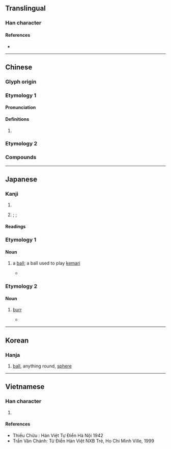{{also|球}}
{{character info}}
==Translingual==

===Han character===
{{Han char|rn=82|rad=毛|as=07|sn=11|four=23713|canj=HUIJE|ids=⿺毛求}}

====References====
* {{Han ref|kx=0593.170|dkj=16837|dj=0985.270|hdz=31998.030|uh=6BEC|ud=27628|bh=B241|bd=45633}}

----

==Chinese==

===Glyph origin===
{{Han etym}}
{{Han compound|毛|求|c1=s|c2=p|t1=hair|ls=psc}}

===Etymology 1===
{{zh-forms|s=球}}

====Pronunciation====
{{zh-pron
|m=qiú
|m-s=
|dg=
|c=
|c-t=
|g=
|h=pfs=
|j=
|mb=
|md=
|mn=tw:kiû/tw:khiû
|mn-t=
|w=
|x=
|mc=
|oc=
|cat=
}}

====Definitions====
{{zh-hanzi}}

# {{rfdef|zh}}

===Etymology 2===
{{zh-see|球}}

===Compounds===
{{zh-der|拍結毬/拍结球:phah-kat-kiû;Min Nan|毬蘭|燈毬|水晶毬|毬果|擊毬|皮燈毬|火毬|氣毬|柳花毬|踢毬|驢糞毬|絨毬|袞毬|香毬}}

----

==Japanese==

===Kanji===
{{ja-kanji|grade=|rs=毛07}}

# {{l|en|ball}}
# {{l|en|bur}}; {{l|en|husk}}; {{l|en|cone}}

====Readings====
{{ja-readings
|goon=ぐ
|kanon=きゅう<きう
|kun=まり-, いが-
}}

===Etymology 1===

====Noun====
{{ja-noun|まり}}

# a [[ball]]; {{q|especially}} a ball used to play [[kemari]]
#* {{quote-book|ja|1947|Toyoshima Yoshio|Kin no me gin no me}}
#*: {{ja-usex|危ない!と太%郎が思ったとたん、少%年は'''毬'''から転がり落ち、'''毬'''は見%物%人のひざにはねかえりました。|^あぶない! と ^た%ろう が おもった とたん、 しょう%ねん は '''まり''' から ころがり おち、 '''まり''' は けん%ぶつ%にん の ひざ に はねかえりました。|Just as Taro was thinking “Watch out!”, the young man with the '''ball''' tumbled down and the '''ball''' ricocheted into the knees of the spectators.}}

===Etymology 2===

====Noun====
{{ja-noun|いが|イガ}}

# {{lb|ja|botany|forestry}} [[burr]] {{gloss|[[seed]] pod of a [[chestnut]] or similar tree}}
#* {{quote-book|ja|2005|Mihara Yoshiaki|Kyūjūsai yamamori no yuigon: mori no kenkō to hito no kenkō||11|trans-title=Testament of a 90 year old forest ranger: Health of forests and health of people|url=https://books.google.com/books?id=v9clVA4rl28C&pg=PA11}}
#*: {{ja-usex|秋になると、その自%生%樹に大きな栗の'''毬'''がなり始めたのです。|あき に なる と、 その じ%せい% き に おおきな くり の '''いが''' が なり はじめた の です。|In autumn, the large, native chestnuts have just begun to put out '''seed burrs'''.}}

----

==Korean==

===Hanja===
{{ko-hanja|hangeul=구|eumhun=|rv=gu|mr=ku|y=kwu}}

# [[ball]], anything round, [[sphere]]

----

==Vietnamese==

===Han character===
{{vi-readings|reading=cầu|rs=毛07}}

# {{rfdef|vi|sort=毛07}}

====References====
* Thiều Chửu : Hán Việt Tự Điển Hà Nội 1942
* Trần Văn Chánh: Từ Điển Hán Việt NXB Trẻ, Ho Chi Minh Ville, 1999